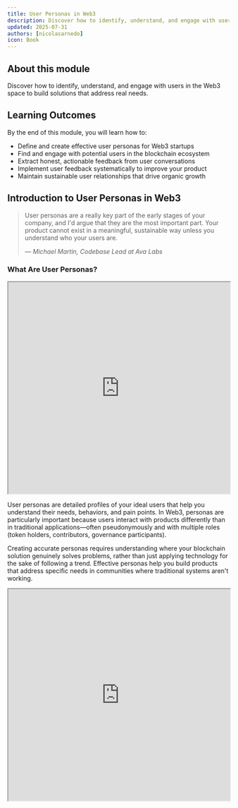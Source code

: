 ```yaml
---
title: User Personas in Web3
description: Discover how to identify, understand, and engage with users in the Web3 space to build solutions that address real needs
updated: 2025-07-31
authors: [nicolasarnedo]
icon: Book
---
```


## About this module

Discover how to identify, understand, and engage with users in the Web3 space to build solutions that address real needs.

## Learning Outcomes

By the end of this module, you will learn how to:
- Define and create effective user personas for Web3 startups
- Find and engage with potential users in the blockchain ecosystem
- Extract honest, actionable feedback from user conversations
- Implement user feedback systematically to improve your product
- Maintain sustainable user relationships that drive organic growth

## Introduction to User Personas in Web3

<blockquote className="quote-card">
  <p>User personas are a really key part of the early stages of your company, and I'd argue that they are the most important part. Your product cannot exist in a meaningful, sustainable way unless you understand who your users are.</p>
  <cite>— Michael Martin, Codebase Lead at Ava Labs</cite>
</blockquote>

### What Are User Personas?

<div style={{ margin: '2rem 0' }}>
  <iframe 
    src="https://drive.google.com/file/d/1zcvt2Pt5Uzne6_Dvi4-vMr6teW6FVolm/preview" 
    width="100%" 
    height="480" 
    allow="autoplay"
    style={{ border: 'none', borderRadius: '8px' }}
  ></iframe>
</div> 

User personas are detailed profiles of your ideal users that help you understand their needs, behaviors, and pain points. In Web3, personas are particularly important because users interact with products differently than in traditional applications—often pseudonymously and with multiple roles (token holders, contributors, governance participants).

Creating accurate personas requires understanding where your blockchain solution genuinely solves problems, rather than just applying technology for the sake of following a trend. Effective personas help you build products that address specific needs in communities where traditional systems aren't working.

<div style={{ margin: '2rem 0' }}>
  <iframe 
    src="https://drive.google.com/file/d/1zMwwUFLK6fzRpGal2MQ-NXakUTn90u60/preview" 
    width="100%" 
    height="480" 
    allow="autoplay"
    style={{ border: 'none', borderRadius: '8px' }}
  ></iframe>
</div> 
